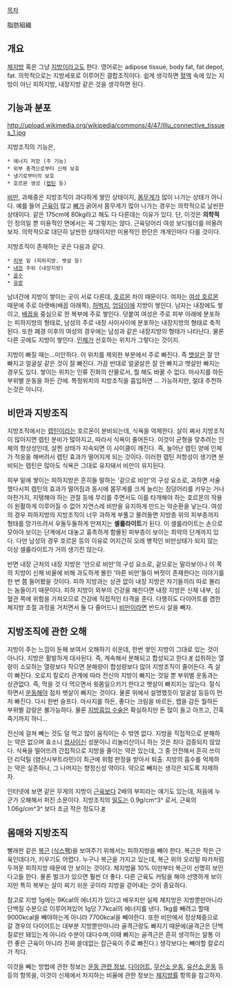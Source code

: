 [[목차]]

脂肪組織
== 개요 ==
[[체지방]] 혹은 그냥 [[지방]]이라고도 한다.
영어로는 adipose tissue, body fat, fat depot, fat.
의학적으로는 지방세포로 이루어진 결합조직이다. 쉽게 생각하면 [[혈액]] 속에 있는 지방이 아닌 피하지방, 내장지방 같은 것을 생각하면 된다.

== 기능과 분포 ==
http://upload.wikimedia.org/wikipedia/commons/4/47/Illu_connective_tissues_1.jpg

지방조직의 기능은,
 * 에너지 저장 (주 기능)
 * 외부 충격으로부터 신체 보호
 * 냉기로부터의 보호
 * 호르몬 생성 ([[렙틴]] 등)

[[비만]], 과체중은 지방조직이 과다하게 쌓인 상태이지, [[몸무게]]가 많이 나가는 상태가 아니다. 예를 들어 [[근육]]이 많고 [[뼈]]가 굵어서 몸무게가 많이 나가는 경우는 의학적으로 날씬한 상태이다. 같은 175cm에 80kg라고 해도 다 다른데는 이유가 있다. 단, 이것은 '''의학적'''인 정의일 뿐 미용적인 면에서는 꼭 그렇지는 않다. 근육덩어리 여성 보디빌더를 떠올려보자. 의학적으로 대단히 날씬한 상태이지만 미용적인 판단은 개개인마다 다를 것이다.

지방조직이 존재하는 곳은 다음과 같다.
 * [[피부]] 밑 (피하지방. 뱃살 등) 
 * [[내장]] 주위 (내장지방)
 * [[골수]]
 * [[유방]]

남녀간에 지방이 쌓이는 곳이 서로 다른데, [[호르몬]] 차이 때문이다. 여자는 [[여성 호르몬]] 때문에 주로 아랫배(배꼽 아래쪽), [[허벅지]], [[엉덩이]]에 지방이 쌓인다. 남자는 내장에도 쌓이고, [[배꼽]]을 중심으로 한 복부에 주로 쌓인다. 덧붙여 여성은 주로 피부 아래에 분포하는 피하지방의 형태로, 남성의 주로 내장 사이사이에 분포하는 내장지방의 형태로 축적된다. 또한 폐경 이후의 여성의 경우에는 남성과 같은 내장지방의 형태가 나타난다. 물론 다른 곳에도 지방이 쌓인다. [[인체]]가 선호하는 위치가 그렇다는 것이지.

지방이 빠질 때는...미안하다. 이 위치를 제외한 부분에서 주로 빠진다. 즉 [[뱃살]]은 잘 안 빠지고 얼굴살 같은 것이 잘 빠진다. 가끔 반대로 얼굴살은 잘 안 빠지고 뱃살만 빠지는 경우도 있다. 쌓이는 위치는 인류 진화의 산물로서, 뭘 해도 바꿀 수 없다. 마사지를 하든 부위별 운동을 하든 간에. 특정위치의 지방조직을 흡입하면 ... 가능하지만, 절대 추천하는것은 아니다.

== 비만과 지방조직 ==
지방조직에서는 [[렙틴]]이라는 호르몬이 분비되는데, 식욕을 억제한다. 살이 쪄서 지방조직이 많아지면 렙틴 분비가 많아지고, 따라서 식욕이 줄어든다. 이것이 균형을 맞추려는 인체의 항상성인데, 살찐 상태가 지속되면 이 사이클이 깨진다. 즉, 늘어난 렙틴 양에 인체가 적응을 해버려서 렙틴 효과가 떨어지게 되는 것이다. 이러한 렙틴 저항성이 생기면 분비되는 렙틴은 많아도 식욕은 그대로 유지돼서 비만이 유지된다.

피부 밑에 쌓이는 피하지방은 흔히들 말하는 '겉으로 비만'의 구성 요소로, 과하면 서술했다시피 렙틴의 효과가 떨어짐과 동시에 몸무게를 크게 늘리는 짐덩어리를 키우는 거나 마찬가지, 지탱해야 하는 관절 등에 무리를 주면서도 이를 타개해야 하는 호르몬의 작용이 원활하게 이루어질 수 없어 자연스레 비만을 유지하게 만드는 악순환을 낳는다. 여성의 경우 피하지방의 지방조직이 너무 과하게 부풀고 몰려들면 지방층 위의 피부층까지 형태를 망가뜨려서 우둘두둘하게 만져지는 '''셀룰라이트'''가 된다. 이 셀룰라이트는 손으로 모아야 보이는 단계에서 대놓고 흉측하게 함몰된 피부층이 보이는 최악의 단계까지 있다. 다만 남성의 경우 호르몬 등의 이유로 어지간히 오래 병적인 비만상태가 되지 않는 이상 셀룰라이트가 거의 생기진 않는다.

반면 내장 근처의 내장 지방은 '안으로 비만'의 구성 요소로, 겉으로는 말라보이나 이 쪽의 지방이 신체 비율에 비해 과도하게 몰린 '마른 비만'들이 버젓이 존재한다는 이야기를 한 번 쯤 들어봤을 것이다. 피하 지방과는 상관 없이 내장 지방은 자기들끼리 따로 몰리는 놈들이기 때문이다. 피하 지방이 외부의 건강을 해친다면 내장 지방은 신체 내부, 심혈관 쪽에 위험을 가져오므로 건강에 직접적인 타격을 준다. 다행히도 다이어트를 겸한 체지방 조절 과정을 거치면서 둘 다 줄어드니 [[비만]]이라면 반드시 살을 빼자.

== 지방조직에 관한 오해 ==
지방이 주는 느낌이 둔해 보여서 오해하기 쉬운데, 한번 쌓인 지방이 그대로 있는 것이 아니다. 지방은 활발하게 대사된다. 즉, 계속해서 분해되고 합성되고 한다.[http://en.wikipedia.org/wiki/Adipose_tissue#Physiology #] 섭취하는 열량이 소모하는 열량보다 작으면 분해량이 합성량보다 많아 지방조직이 줄어든다. 즉 살이 빠진다. 오로지 칼로리 관계에 따라 전신의 지방이 빠지는 것일 뿐 부위별 운동과는 상관없다. 즉, 먹을 것 다 먹으면서 윗몸일으키기 한다고 뱃살이 빠지지는 않는다. 절식하면서 [[운동]]해야 점차 뱃살이 빠지는 것이다. 물론 위에서 설명했듯이 얼굴살 등등이 먼저 빠진다. 다시 한번 슬프다. 마사지를 하든, 좋다는 크림을 바르든, 랩을 감든 뭘하든 부위별 감량은 불가능하다. 물론 [[지방흡입 수술]]은 확실하지만 돈 많이 들고 아프고, 간혹 죽기까지 하니...

전신에 걸쳐 빼는 것도 덜 먹고 많이 움직이는 수 밖엔 없다. 지방을 직접적으로 분해하는 약은 없으며 효소니 [[캡사이신]] 성분이니 리놀리산이니 하는 것은 죄다 검증되지 않았다. 식욕을 떨어뜨려 간접적으로 지방을 줄이는 약은 있는데, 그 중 안전해서 흔히 쓰이던 리덕틸 (염산시부트라민)이 최근에 위험 판정을 받아서 퇴출. 지방의 흡수를 억제하는 약은 실존하나, 그 나머지는 향정신성 약이다. 약으로 빼자는 생각은 되도록 자제하자.

인터넷에 보면 같은 무게의 지방이 [[근육]]보다 2배의 부피라는 얘기도 있는데, 처음에 누군가 오해해서 퍼진 소문이다. 지방조직의 [[밀도]]는 0.9g/cm^3^ 로서, 근육의 1.06g/cm^3^ 보다 조금 작은 정도다.[http://answers.google.com/answers/threadview?id=576481 #]

== 몸매와 지방조직 ==
빨래판 같은 [[복근]] ([[식스팩]])을 보여주기 위해서는 피하지방을 빼야 한다. 복근은 작은 근육인데다가, 키우기도 어렵다. 누구나 복근을 가지고 있는데, 복근 위의 오리털 파카처럼 두꺼운 피하지방 때문에 안 보이는 것이다. 체지방율 10% 미만부터 복근이 선명히 보인다고들 한다. 물론 벌크가 있으면 훨씬 더 좋다. 다른 근육도 커팅을 해야 선명하게 보이지만 특히 복부는 살이 찌기 쉬운 곳이라 지방을 걷어내는 것이 중요하다.

참고로 지방 1g에는 9Kcal의 에너지가 있다고 배우지만 실제 체지방은 지방뿐만아니라 단백질 수분으로 이루어져있어 1g당 7.7kcal의 에너지를 낸다. 1kg를 빼려고 할때 9000kcal을 빼야하는게 아니라 7700kcal을 빼야한다.
또한 비만에서 정상체중으로 갈 경우의 다이어트는 대부분 지방뿐만아니라 골격근량도 빠지기 때문에(골격근은 단백질로만 돼있는게 아니라 수분이 대다수며,이때 빠지는 골격근은 흔히 생각하는 알통 이런 좋은 근육이 아니라 진짜 쓸데없는 잡근육이 주로 빠진다.) 생각보다는 빼야할 칼로리가 적다.

이것을 빼는 방법에 관한 정보는 [[운동 관련 정보]], [[다이어트]], [[무산소 운동]], [[유산소 운동]] 등등의 항목을, 이것이 신체에서 차지하는 비율에 관한 정보는 [[체지방률]] 항목을 참고하자.
